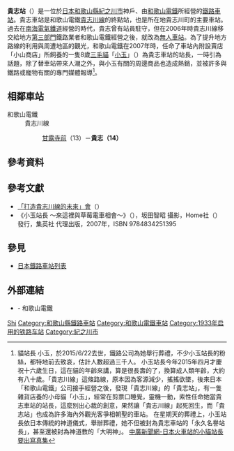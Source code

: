 {{Otheruses|subject=和歌山縣紀之川市的和歌山電鐵之車站|other=大阪府富田林市的近畿日本鐵道之車站|喜志站}}
{{noteTA
|1=zh-hans:贵志站;zh-hk:貴志站;zh-tw:貴志車站;
}}
{{日本車站資訊
|公司色 = crimson
|站名 = 貴志站
|圖片 = 貴志駅新駅舎.jpg
|pxl = 
|圖片說明 = 貴志站
|日文原名 = 貴志
|平假名 = きし
|羅馬拼音 = Kishi
|所在地 = {{JPN}}[[和歌山縣|和歌山縣]][[紀之川市|紀之川市]]貴志川町神戶
|車站構造 = [[地面車站|地面車站]]
|月台配置 = 1面1線
|啟用年月日 = 1933年（[[昭和|昭和]]8年）8月18日
|廢站年月日 = 
|上下車人次 = 
|統計年度 = 
|轉車 = 
|備註 = 無人車站（但名義上由[[小玉_(貓)|小玉]]駐守）
|adjacent = {{Adjacent stations|system=和歌山電鐵|line=貴志川線|left=甘露寺前|note-left=13<br />1.2km|note-mid={{車站編號c|navy|14}}<br />距離[[和歌山站|和歌山]]14.3km}}
}}

'''貴志站'''（{{jpn|j=貴志駅|hg=きしえき|rm=Kishi eki|f=y}}）是一位於[[日本|日本]][[和歌山縣|和歌山縣]][[紀之川市|紀之川市]]{{link-ja|貴志川町|貴志川町}}神戶、由[[和歌山電鐵|和歌山電鐵]]所經營的[[鐵路車站|鐵路車站]]。貴志車站是和歌山電鐵[[貴志川線|貴志川線]]的終點站，也是所在地貴志川町的主要車站。過去在[[南海電氣鐵道|南海電氣鐵道]]經營的時代，貴志曾有站員駐守，但在2006年時貴志川線移交給地方[[第三部門|第三部門]]鐵路業者和歌山電鐵經營之後，就改為[[無人車站|無人車站]]。為了提升地方路線的利用與周遭地區的觀光，和歌山電鐵在2007年時，任命了車站內附設賣店「小山商店」所飼養的一隻8歲[[三毛貓|三毛貓]]「[[小玉_(貓)|小玉]]」（{{lang|ja|たま}}）為貴志車站的站長，一時引為話題，除了替車站帶來人潮之外，與小玉有關的周邊商品也造成熱銷，並被許多與鐵路或寵物有關的專門媒體報導<ref>
貓站長 小玉，於2015/6/22去世，鐵路公司為她舉行葬禮，不少小玉站長的粉絲，都特地前去致哀，估計人數超過三千人。
小玉站長今年2015年四月才慶祝十六歲生日，這在貓的年齡來講，算是很長壽的了，換算成人類年齡，大約有八十歲。「貴志川線」這條路線，原本因為客源減少，搖搖欲墜，後來日本「和歌山電鐵」公司接手經營之後，發現「貴志川線」的「貴志站」，有一隻雜貨店養的小母貓「小玉」，經常在剪票口睡覺，靈機一動，索性任命她當貴志車站的站長，這麼別出心裁的創意，果然讓「貴志川線」起死回生，而「貴志站」也成為許多海內外觀光客爭相朝聖的車站。
在星期天的葬禮上，小玉站長依日本傳統的神道儀式，舉辦葬禮，她不但被封為貴志車站的「永久名譽站長」，甚至還被封為神道教的「大明神」。
[http://tw.news.yahoo.com/article/url/d/a/071019/1/mofn.html 中廣新聞網-日本火車站的小貓站長要出寫真集]{{dead link|date=2018年4月 |bot=InternetArchiveBot |fix-attempted=yes }}</ref>。

== 相鄰車站 ==
; 和歌山電鐵
: 貴志川線
:: [[甘露寺前站|甘露寺前]]（13）－'''貴志（14）'''

==參考資料==
{{Reflist}}
==參考文獻==
* [https://web.archive.org/web/20081224204532/http://blog.kishigawa-sen.com/ 「打造貴志川線的未來」會]（{{lang|ja|貴志川線の未来を“つくる”会}}）
* 《小玉站長 ～來這裡與草莓電車相會～》（{{lang|ja|たまの駅長だより ～いちご電車で会いに来て～}}），坂田智昭 攝影，Home社（{{lang|ja|ホーム社}}）發行，集英社 代理出版，2007年，ISBN 9784834251395
== 參見 ==
* [[日本鐵路車站列表|日本鐵路車站列表]]
== 外部連結 ==
* {{PDFlink|[http://www.wakayama-dentetsu.co.jp/pdf/timetable/kishi.pdf 貴志站（各站時刻表）]}} - 和歌山電鐵
{{貴志川線}}
{{DEFAULTSORT:Kishi}}
[[Category:日本鐵路車站_Ki|Shi]]
[[Category:和歌山縣鐵路車站|Category:和歌山縣鐵路車站]]
[[Category:和歌山電鐵車站|Category:和歌山電鐵車站]]
[[Category:1933年启用的铁路车站|Category:1933年启用的铁路车站]]
[[Category:紀之川市|Category:紀之川市]]